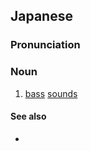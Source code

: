 ==Japanese==
{{ja-kanjitab|じゅう|てい|おん|yomi=o}}

===Pronunciation===
{{ja-pron|じゅうていおん|y=o}}

===Noun===
{{ja-noun|じゅうていおん}}

# [[bass]] [[sound]]s
{{attention|ja|what is the antonym?}}

====See also====
* {{l/ja|低音}}